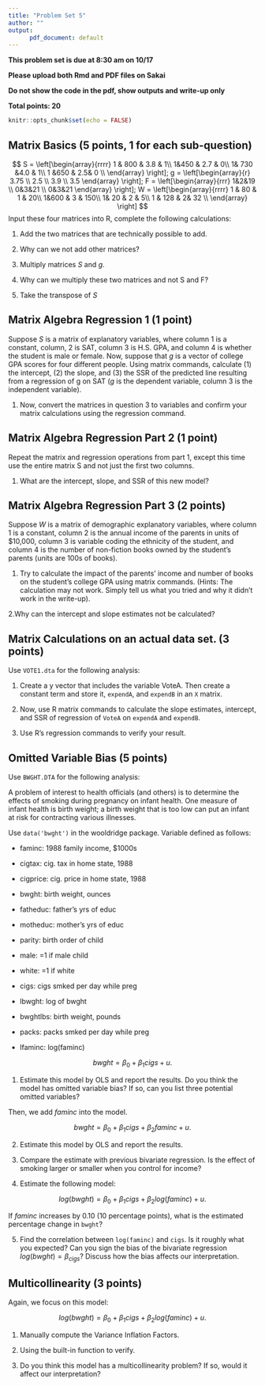 ```yaml
---
title: "Problem Set 5"
author: ""
output:  
      pdf_document: default
---
```


**This problem set is due at 8:30 am on 10/17** 

**Please upload both Rmd and PDF files on Sakai**

**Do not show the code in the pdf, show outputs and write-up only**

**Total points: 20**

```r
knitr::opts_chunk$set(echo = FALSE)
```


## Matrix Basics (5 points, 1 for each sub-question) 

$$
S = \left[\begin{array}{rrrr}
1 & 800 & 3.8 & 1\\
1&450 & 2.7 & 0\\
1& 730 &4.0 & 1\\
1 &650 & 2.5& 0 \\
\end{array} \right]; 
g = \left[\begin{array}{r}
3.75 \\
2.5 \\
3.9 \\
3.5
\end{array} \right];
F = \left[\begin{array}{rrr}
  1&2&19 \\
  0&3&21 \\
  0&3&21
  \end{array} \right];
W = \left[\begin{array}{rrrr}
1 & 80 & 1 & 20\\
1&600 & 3 & 150\\
1& 20 & 2 & 5\\
1 & 128 & 2& 32 \\
 \end{array} \right]
$$
Input these four matrices into R, complete the following calculations: 

  1. Add the two matrices that are technically possible to add.   
  
  2. Why can we not add other matrices? 

  3. Multiply matrices $S$ and $g$.   

  4. Why can we multiply these two matrices and not S and F?

  5. Take the transpose of $S$

## Matrix Algebra Regression 1  (1 point)

Suppose $S$ is a matrix of explanatory variables, where column 1 is a constant, column, 2 is SAT, column 3 is H.S. GPA, and column 4 is whether the student is male or female.  Now, suppose that $g$ is a vector of college GPA scores for four different people.  Using matrix commands, calculate (1) the intercept, (2) the slope, and (3) the SSR of the predicted line resulting from a regression of g on SAT ($g$ is the dependent variable, column 3 is the independent variable).

  1. Now, convert the matrices in question 3 to variables and confirm your matrix calculations using the regression command.  

##    Matrix Algebra Regression Part 2 (1 point)

Repeat the matrix and regression operations from part 1, except this time use the entire matrix S and not just the first two columns.  

  1. What are the intercept, slope, and SSR of this new model?

## Matrix Algebra Regression Part 3 (2 points)

Suppose $W$ is a matrix of demographic explanatory variables, where column 1 is a constant, column 2 is the annual income of the parents in units of $10,000, column 3 is variable coding the ethnicity of the student, and column 4 is the number of non-fiction books owned by the student’s parents (units are 100s of books).  

1. Try to calculate the impact of the parents’ income and number of books on the student’s college GPA using matrix commands. (Hints: The calculation may not work. Simply tell us what you tried and why it didn’t work in the write-up).

2.Why can the intercept and slope estimates not be calculated?

##  Matrix Calculations on an actual data set. (3 points)

Use `VOTE1.dta` for the following analysis:

1. Create a y vector that includes the variable VoteA. Then create a constant term and store it, `expendA`, and `expendB` in an `X` matrix. 

2. Now, use R matrix commands to calculate the slope estimates, intercept, and SSR of regression of `VoteA` on `expendA` and `expendB`.  

3. Use R’s regression commands to verify your result. 


## Omitted Variable Bias (5 points)

Use `BWGHT.DTA` for the following analysis:

A problem of interest to health officials (and others) is to determine the effects of smoking
during pregnancy on infant health. One measure of infant health is birth weight; a birth
weight that is too low can put an infant at risk for contracting various illnesses. 

Use `data('bwght')` in the wooldridge package. Variable defined as follows:

* faminc: 1988 family income, $1000s

* cigtax: cig. tax in home state, 1988

* cigprice: cig. price in home state, 1988

* bwght: birth weight, ounces

* fatheduc: father’s yrs of educ

* motheduc: mother’s yrs of educ

* parity: birth order of child

* male: =1 if male child

* white: =1 if white

* cigs: cigs smked per day while preg

* lbwght: log of bwght

* bwghtlbs: birth weight, pounds

* packs: packs smked per day while preg

* lfaminc: log(faminc)


$$bwght = \beta_0 + \beta_1cigs + u.$$

1. Estimate this model by OLS and report the results. Do you think the model has omitted variable bias? If so, can you list three potential omitted variables?

Then, we add $faminc$ into the model.

$$bwght = \beta_0 + \beta_1cigs + \beta_2faminc + u.$$

2. Estimate this model by OLS and report the results. 

3. Compare the estimate with previous bivariate regression. Is the effect of smoking larger or smaller when you control for income?

4. Estimate the following model:

$$log(bwght) = \beta_0 + \beta_1cigs + \beta_2log(faminc) + u.$$

If $faminc$ increases by 0.10 (10 percentage points), what is the estimated percentage
change in `bwght`?


5. Find the correlation between `log(faminc)` and `cigs`. Is it roughly what you expected? Can you sign the bias of the bivariate regression $log(bwght) = \beta_{cigs}$? Discuss how the bias affects our interpretation.

##    Multicollinearity (3 points)

Again, we focus on this model:

$$log(bwght) = \beta_0 + \beta_1cigs + \beta_2log(faminc) + u.$$

1. Manually compute the Variance Inflation Factors.

2. Using the built-in function to verify.

3. Do you think this model has a multicollinearity problem? If so, would it affect our interpretation? 

